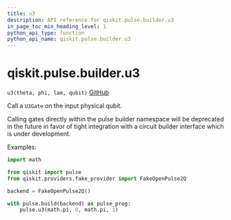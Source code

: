 ```yaml
---
title: u3
description: API reference for qiskit.pulse.builder.u3
in_page_toc_min_heading_level: 1
python_api_type: function
python_api_name: qiskit.pulse.builder.u3
---
```


# qiskit.pulse.builder.u3

<span id="qiskit.pulse.builder.u3" />

`u3(theta, phi, lam, qubit)` [GitHub](https://github.com/qiskit/qiskit/tree/stable/0.21/qiskit/pulse/builder.py "view source code")

Call a `U3Gate` on the input physical qubit.

<Admonition title="Note" type="note">
  Calling gates directly within the pulse builder namespace will be deprecated in the future in favor of tight integration with a circuit builder interface which is under development.
</Admonition>

Examples:

```python
import math

from qiskit import pulse
from qiskit.providers.fake_provider import FakeOpenPulse2Q

backend = FakeOpenPulse2Q()

with pulse.build(backend) as pulse_prog:
    pulse.u3(math.pi, 0, math.pi, 1)
```

